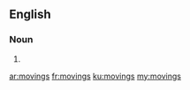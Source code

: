 ==English==

===Noun===
{{head|en|plural}}

# {{plural of|moving|lang=en|nocat=1}}

[[ar:movings]]
[[fr:movings]]
[[ku:movings]]
[[my:movings]]